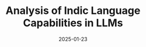 ---
 date: 2025-01-23
 title: "Analysis of Indic Language Capabilities in LLMs"
 excerpt: "We wrote a report on evaluating Indic language capabilities of LLMs for text understanding and generation as part of work with MLCommons."
 url: "https://arxiv.org/abs/2501.13912"
 tags: Paper
---